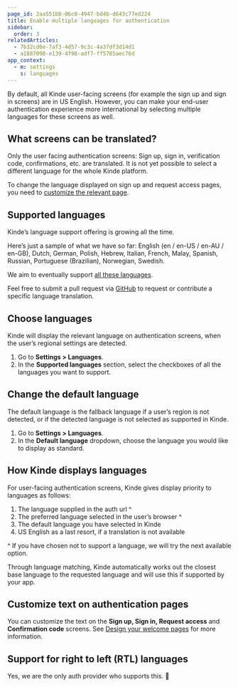 ```yaml
---
page_id: 2aa551b8-06c0-4947-bd4b-d643c77ed224
title: Enable multiple languages for authentication
sidebar:
  order: 3
relatedArticles:
  - 7b32cd0e-7af3-4d57-9c3c-4a37df3d14d1
  - a1887098-e139-4f98-adf7-ff5785aec76d
app_context:
  - m: settings
    s: languages
---
```


By default, all Kinde user-facing screens (for example the sign up and sign in screens) are in US English. However, you can make your end-user authentication experience more international by selecting multiple languages for these screens as well.

## What screens can be translated?

Only the user facing authentication screens: Sign up, sign in, verification code, confirmations, etc. are translated. It is not yet possible to select a different language for the whole Kinde platform.

To change the language displayed on sign up and request access pages, you need to [customize the relevant page](/design/pages/design-your-welcome-pages/).

## Supported languages

Kinde’s language support offering is growing all the time.

Here’s just a sample of what we have so far: English (en / en-US / en-AU / en-GB), Dutch, German, Polish, Hebrew, Italian, French, Malay, Spanish, Russian, Portuguese (Brazilian), Norwegian, Swedish.

We aim to eventually support [all these languages](https://github.com/kinde-oss/kinde-translations#language-codes).

Feel free to submit a pull request via [GitHub](https://github.com/kinde-oss/kinde-translations) to request or contribute a specific language translation.

## Choose languages

Kinde will display the relevant language on authentication screens, when the user’s regional settings are detected.

1. Go to **Settings > Languages**.
2. In the **Supported languages** section, select the checkboxes of all the languages you want to support.

## Change the default language

The default language is the fallback language if a user’s region is not detected, or if the detected language is not selected as supported in Kinde.

1. Go to **Settings > Languages**.
2. In the **Default language** dropdown, choose the language you would like to display as standard.

## How Kinde displays languages

For user-facing authentication screens, Kinde gives display priority to languages as follows:

1. The language supplied in the auth url ^
2. The preferred language selected in the user’s browser ^
3. The default language you have selected in Kinde
4. US English as a last resort, if a translation is not available

^ If you have chosen not to support a language, we will try the next available option.

Through language matching, Kinde automatically works out the closest base language to the requested language and will use this if supported by your app.

## Customize text on authentication pages

You can customize the text on the **Sign up, Sign in, Request access** and **Confirmation code** screens. See [Design your welcome pages](/design/pages/design-your-welcome-pages/) for more information.

## Support for right to left (RTL) languages

Yes, we are the only auth provider who supports this. 🤘

